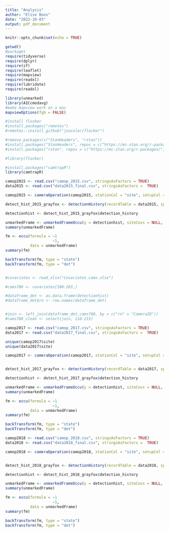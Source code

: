 ```yaml
---
title: "Analysis"
author: "Elise Boos"
date: "2022-10-03"
output: pdf_document
---
```


```r
knitr::opts_chunk$set(echo = TRUE)
```

```r
getwd()
#packages
require(tidyverse)
require(dplyr)
require(sf)
require(leaflet)
require(mapview)
require(readxl)
require(lubridate)
require(readxl)

library(unmarked)
library(AICcmodavg)
#make mapview work on a mac
mapviewOptions(fgb = FALSE)

#install flocker
#install.packages("remotes")
#remotes::install_github("jsocolar/flocker")

#remove.packages(c("StanHeaders", "rstan"))
#install.packages("StanHeaders", repos = c("https://mc-stan.org/r-packages/", getOption("repos")))
#install.packages("rstan", repos = c("https://mc-stan.org/r-packages/", getOption("repos")))

#library(flocker)

#install.packages("camtrapR")
library(camtrapR)

```

```r

camop2015 <- read.csv("camop_2015.csv", stringsAsFactors = TRUE)
data2015 <- read.csv("data2015_final.csv", stringsAsFactors =  TRUE)

camop2015 <- cameraOperation(camop2015, stationCol = "site", setupCol = "Date_Place", retrievalCol = "Last.Record", occasionStartTime = 0 , dateFormat = "%Y-%m-%d", writecsv = FALSE)

detect_hist_2015_grayfox <- detectionHistory(recordTable = data2015, species = "Gray Fox", camOp= camop2015, output = "binary", stationCol = "site", speciesCol = "Species", day1 ="station", recordDateTimeCol = "date_time_obs", recordDateTimeFormat =  "%Y-%m-%d %H.%M", timeZone = "UTC", occasionLength = 1, includeEffort = TRUE, scaleEffort = FALSE, writecsv = FALSE)

detectionhist <- detect_hist_2015_grayfox$detection_history
```

```r
unmarkedFrame <- unmarkedFrameOccu(y = detectionhist, siteCovs = NULL, obsCovs = NULL)
summary(unmarkedFrame)

fm <- occu(formula = ~1
                     ~1,
           data = unmarkedFrame)
summary(fm)

backTransform(fm, type = "state")
backTransform(fm, type = "det")


#covariates <- read_xlsx("Covariates_cams.xlsx")

#cams700 <- covariates[188:263,]

#dataframe_det <- as.data.frame(detectionhist)
#dataframe_det$rn <- row.names(dataframe_det)


#join <- left_join(dataframe_det,cams700, by = c("rn" = "CameraID"))
#cams700_clean <- select(join, 116:215)
```

```r
camop2017 <- read.csv("camop_2017.csv", stringsAsFactors = TRUE)
data2017 <- read.csv("data2017_final.csv", stringsAsFactors =  TRUE)

unique(camop2017$site)
unique(data2017$site)

camop2017 <- cameraOperation(camop2017, stationCol = "site", setupCol = "First_Obs", retrievalCol = "Last.Record_clean", occasionStartTime = 0 , dateFormat = "%Y-%m-%d", writecsv = FALSE)


detect_hist_2017_grayfox <- detectionHistory(recordTable = data2017, species = "Gray Fox", camOp= camop2017, output = "binary", stationCol = "site", speciesCol = "species.name", day1 ="station", recordDateTimeCol = "date_time_obs", recordDateTimeFormat =  "%Y-%m-%d %H.%M", timeZone = "UTC", occasionLength = 1, includeEffort = TRUE, scaleEffort = FALSE, writecsv = FALSE)

detectionhist <- detect_hist_2017_grayfox$detection_history

```

```r
unmarkedFrame <- unmarkedFrameOccu(y = detectionhist, siteCovs = NULL, obsCovs = NULL)
summary(unmarkedFrame)

fm <- occu(formula = ~1
                     ~1,
           data = unmarkedFrame)
summary(fm)

backTransform(fm, type = "state")
backTransform(fm, type = "det")

```
```r
camop2018 <- read.csv("camop_2018.csv", stringsAsFactors = TRUE)
data2018 <- read.csv("data2018_final.csv", stringsAsFactors =  TRUE)

camop2018 <- cameraOperation(camop2018, stationCol = "site", setupCol = "First_Obs", retrievalCol = "Last.Record_clean", occasionStartTime = 0 , dateFormat = "%Y-%m-%d", writecsv = FALSE)


detect_hist_2018_grayfox <- detectionHistory(recordTable = data2018, species = "Gray Fox", camOp= camop2018, output = "binary", stationCol = "site", speciesCol = "species.name", day1 ="station", recordDateTimeCol = "date_time_obs", recordDateTimeFormat =  "%Y-%m-%d %H.%M", timeZone = "UTC", occasionLength = 1, includeEffort = TRUE, scaleEffort = FALSE, writecsv = FALSE)

detectionhist <- detect_hist_2018_grayfox$detection_history
```

```r
unmarkedFrame <- unmarkedFrameOccu(y = detectionhist, siteCovs = NULL, obsCovs = NULL)
summary(unmarkedFrame)

fm <- occu(formula = ~1
                     ~1,
           data = unmarkedFrame)
summary(fm)

backTransform(fm, type = "state")
backTransform(fm, type = "det")

```

